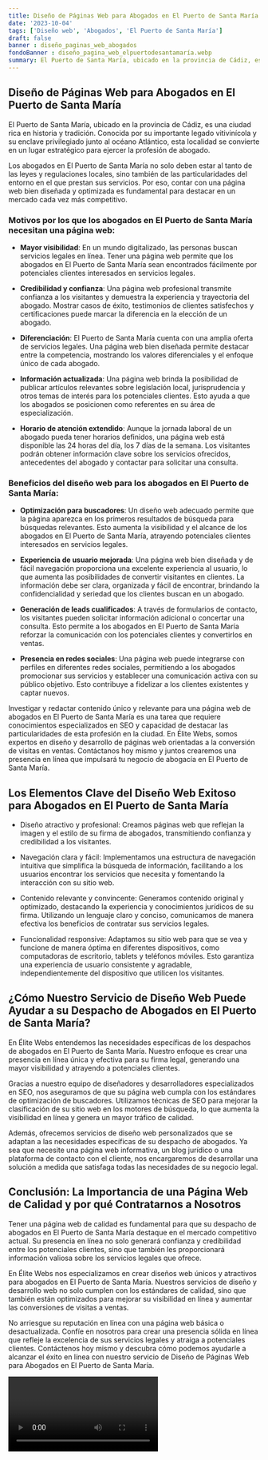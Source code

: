 ```yaml
---
title: Diseño de Páginas Web para Abogados en El Puerto de Santa María
date: '2023-10-04'
tags: ['Diseño web', 'Abogados', 'El Puerto de Santa María']
draft: false
banner : diseño_paginas_web_abogados
fondoBanner : diseño_pagina_web_elpuertodesantamaría.webp
summary: El Puerto de Santa María, ubicado en la provincia de Cádiz, es una ciudad rica en historia y tradición. Conocida por su importante legado vitivinícola y su enclave privilegiado junto al océano Atlántico, esta localidad se convierte en un lugar estratégico para ejercer la profesión de abogado. 
---
```


## **Diseño de Páginas Web para Abogados en El Puerto de Santa María**

El Puerto de Santa María, ubicado en la provincia de Cádiz, es una ciudad rica en historia y tradición. Conocida por su importante legado vitivinícola y su enclave privilegiado junto al océano Atlántico, esta localidad se convierte en un lugar estratégico para ejercer la profesión de abogado. 

Los abogados en El Puerto de Santa María no solo deben estar al tanto de las leyes y regulaciones locales, sino también de las particularidades del entorno en el que prestan sus servicios. Por eso, contar con una página web bien diseñada y optimizada es fundamental para destacar en un mercado cada vez más competitivo. 

### **Motivos por los que los abogados en El Puerto de Santa María necesitan una página web:**

- **Mayor visibilidad**: En un mundo digitalizado, las personas buscan servicios legales en línea. Tener una página web permite que los abogados en El Puerto de Santa María sean encontrados fácilmente por potenciales clientes interesados en servicios legales.

- **Credibilidad y confianza**: Una página web profesional transmite confianza a los visitantes y demuestra la experiencia y trayectoria del abogado. Mostrar casos de éxito, testimonios de clientes satisfechos y certificaciones puede marcar la diferencia en la elección de un abogado.

- **Diferenciación**: El Puerto de Santa María cuenta con una amplia oferta de servicios legales. Una página web bien diseñada permite destacar entre la competencia, mostrando los valores diferenciales y el enfoque único de cada abogado.

- **Información actualizada**: Una página web brinda la posibilidad de publicar artículos relevantes sobre legislación local, jurisprudencia y otros temas de interés para los potenciales clientes. Esto ayuda a que los abogados se posicionen como referentes en su área de especialización.

- **Horario de atención extendido**: Aunque la jornada laboral de un abogado pueda tener horarios definidos, una página web está disponible las 24 horas del día, los 7 días de la semana. Los visitantes podrán obtener información clave sobre los servicios ofrecidos, antecedentes del abogado y contactar para solicitar una consulta.

### **Beneficios del diseño web para los abogados en El Puerto de Santa María:**

- **Optimización para buscadores**: Un diseño web adecuado permite que la página aparezca en los primeros resultados de búsqueda para búsquedas relevantes. Esto aumenta la visibilidad y el alcance de los abogados en El Puerto de Santa María, atrayendo potenciales clientes interesados en servicios legales.

- **Experiencia de usuario mejorada**: Una página web bien diseñada y de fácil navegación proporciona una excelente experiencia al usuario, lo que aumenta las posibilidades de convertir visitantes en clientes. La información debe ser clara, organizada y fácil de encontrar, brindando la confidencialidad y seriedad que los clientes buscan en un abogado.

- **Generación de leads cualificados**: A través de formularios de contacto, los visitantes pueden solicitar información adicional o concertar una consulta. Esto permite a los abogados en El Puerto de Santa María reforzar la comunicación con los potenciales clientes y convertirlos en ventas.

- **Presencia en redes sociales**: Una página web puede integrarse con perfiles en diferentes redes sociales, permitiendo a los abogados promocionar sus servicios y establecer una comunicación activa con su público objetivo. Esto contribuye a fidelizar a los clientes existentes y captar nuevos.

Investigar y redactar contenido único y relevante para una página web de abogados en El Puerto de Santa María es una tarea que requiere conocimientos especializados en SEO y capacidad de destacar las particularidades de esta profesión en la ciudad. En Élite Webs, somos expertos en diseño y desarrollo de páginas web orientadas a la conversión de visitas en ventas. Contáctanos hoy mismo y juntos crearemos una presencia en línea que impulsará tu negocio de abogacía en El Puerto de Santa María.

<GifSeo />

<Cta />

## Los Elementos Clave del Diseño Web Exitoso para Abogados en El Puerto de Santa María

- Diseño atractivo y profesional: Creamos páginas web que reflejan la imagen y el estilo de su firma de abogados, transmitiendo confianza y credibilidad a los visitantes.

- Navegación clara y fácil: Implementamos una estructura de navegación intuitiva que simplifica la búsqueda de información, facilitando a los usuarios encontrar los servicios que necesita y fomentando la interacción con su sitio web.

- Contenido relevante y convincente: Generamos contenido original y optimizado, destacando la experiencia y conocimientos jurídicos de su firma. Utilizando un lenguaje claro y conciso, comunicamos de manera efectiva los beneficios de contratar sus servicios legales.

- Funcionalidad responsive: Adaptamos su sitio web para que se vea y funcione de manera óptima en diferentes dispositivos, como computadoras de escritorio, tablets y teléfonos móviles. Esto garantiza una experiencia de usuario consistente y agradable, independientemente del dispositivo que utilicen los visitantes.

## ¿Cómo Nuestro Servicio de Diseño Web Puede Ayudar a su Despacho de Abogados en El Puerto de Santa María?

En Élite Webs entendemos las necesidades específicas de los despachos de abogados en El Puerto de Santa María. Nuestro enfoque es crear una presencia en línea única y efectiva para su firma legal, generando una mayor visibilidad y atrayendo a potenciales clientes.

Gracias a nuestro equipo de diseñadores y desarrolladores especializados en SEO, nos aseguramos de que su página web cumpla con los estándares de optimización de buscadores. Utilizamos técnicas de SEO para mejorar la clasificación de su sitio web en los motores de búsqueda, lo que aumenta la visibilidad en línea y genera un mayor tráfico de calidad.

Además, ofrecemos servicios de diseño web personalizados que se adaptan a las necesidades específicas de su despacho de abogados. Ya sea que necesite una página web informativa, un blog jurídico o una plataforma de contacto con el cliente, nos encargaremos de desarrollar una solución a medida que satisfaga todas las necesidades de su negocio legal.

## Conclusión: La Importancia de una Página Web de Calidad y por qué Contratarnos a Nosotros

Tener una página web de calidad es fundamental para que su despacho de abogados en El Puerto de Santa María destaque en el mercado competitivo actual. Su presencia en línea no solo generará confianza y credibilidad entre los potenciales clientes, sino que también les proporcionará información valiosa sobre los servicios legales que ofrece.

En Élite Webs nos especializamos en crear diseños web únicos y atractivos para abogados en El Puerto de Santa María. Nuestros servicios de diseño y desarrollo web no solo cumplen con los estándares de calidad, sino que también están optimizados para mejorar su visibilidad en línea y aumentar las conversiones de visitas a ventas.

No arriesgue su reputación en línea con una página web básica o desactualizada. Confíe en nosotros para crear una presencia sólida en línea que refleje la excelencia de sus servicios legales y atraiga a potenciales clientes. Contáctenos hoy mismo y descubra cómo podemos ayudarle a alcanzar el éxito en línea con nuestro servicio de Diseño de Páginas Web para Abogados en El Puerto de Santa María.

<Video />

<CtaBot job='Abogados' city='El Puerto de Santa María'/>

<Gmaps query='El Puerto de Santa María+españa+maps' />